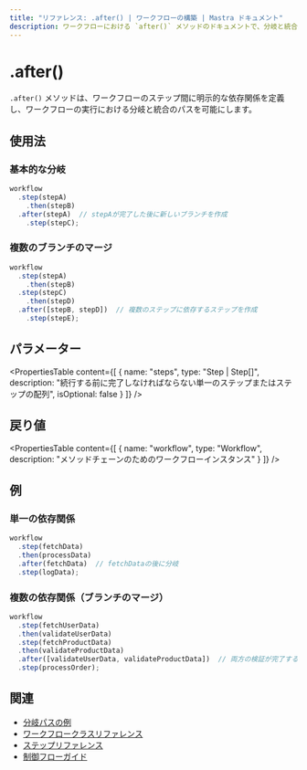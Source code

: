 ```yaml
---
title: "リファレンス: .after() | ワークフローの構築 | Mastra ドキュメント"
description: ワークフローにおける `after()` メソッドのドキュメントで、分岐と統合のパスを可能にします。
---
```


# .after()

`.after()` メソッドは、ワークフローのステップ間に明示的な依存関係を定義し、ワークフローの実行における分岐と統合のパスを可能にします。

## 使用法

### 基本的な分岐

```typescript
workflow
  .step(stepA)
    .then(stepB)
  .after(stepA)  // stepAが完了した後に新しいブランチを作成
    .step(stepC);
```

### 複数のブランチのマージ

```typescript
workflow
  .step(stepA)
    .then(stepB)
  .step(stepC)
    .then(stepD)
  .after([stepB, stepD])  // 複数のステップに依存するステップを作成
    .step(stepE);
```

## パラメーター

<PropertiesTable
  content={[
    {
      name: "steps",
      type: "Step | Step[]",
      description: "続行する前に完了しなければならない単一のステップまたはステップの配列",
      isOptional: false
    }
  ]}
/>

## 戻り値

<PropertiesTable
  content={[
    {
      name: "workflow",
      type: "Workflow",
      description: "メソッドチェーンのためのワークフローインスタンス"
    }
  ]}
/>

## 例

### 単一の依存関係

```typescript
workflow
  .step(fetchData)
  .then(processData)
  .after(fetchData)  // fetchDataの後に分岐
  .step(logData);
```

### 複数の依存関係（ブランチのマージ）

```typescript
workflow
  .step(fetchUserData)
  .then(validateUserData)
  .step(fetchProductData)
  .then(validateProductData)
  .after([validateUserData, validateProductData])  // 両方の検証が完了するのを待つ
  .step(processOrder);
```

## 関連

- [分岐パスの例](../../examples/workflows/branching-paths.mdx)
- [ワークフロークラスリファレンス](./workflow.mdx)
- [ステップリファレンス](./step-class.mdx)
- [制御フローガイド](../../docs/workflows/control-flow.mdx)
